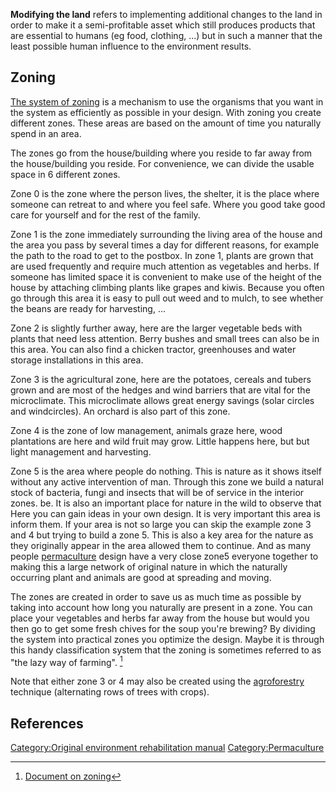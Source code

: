 '''Modifying the land''' refers to implementing additional changes to the land in order to make it a semi-profitable asset which still produces products that are essential to humans (eg food, clothing, ...) but in such a manner that the least possible human influence to the environment results.

==Zoning==
[http://www.permaculture.org/nm/images/uploads/Permaculture_Techniques.pdf The system of zoning] is a mechanism to use the organisms that you want in the system as efficiently as possible in your design. With zoning you create different zones. These areas are based on the amount of time you naturally spend in an area.
 
The zones go from the house/building where you reside to far away from the house/building you reside. For convenience, we can divide the usable space in 6 different zones.
 
Zone 0 is the zone where the person lives, the shelter, it is the place where someone can retreat to and where you feel safe. Where you good take good care for yourself and for the rest of the family.
  
Zone 1 is the zone immediately surrounding the living area of the house and the area you pass by several times a day for different reasons, for example the path to the road to get to the postbox.
In zone 1, plants are grown that are used frequently and require much attention as vegetables and herbs. If someone has limited space it is convenient to make use of the height of the house by attaching climbing plants like grapes and kiwis. Because you often go through this area it is easy to pull out weed and to mulch, to see whether the beans are ready for harvesting, ...
 
Zone 2 is slightly further away, here are the larger vegetable beds with plants that need less attention. Berry bushes and small trees can also be in this area. You can also find a chicken tractor, greenhouses and water storage installations in this area.
  
Zone 3 is the agricultural zone, here are the potatoes, cereals and tubers grown and
are most of the hedges and wind barriers that are vital for the microclimate. This microclimate allows great energy savings (solar circles and windcircles). An orchard is also part of this zone.

Zone 4 is the zone of low management, animals graze here, wood plantations are here and wild
fruit may grow. Little happens here, but but light management and harvesting.
 
Zone 5 is the area where people do nothing. This is nature as it shows itself without any active intervention of man. Through this zone we build a natural stock of bacteria, fungi and insects that will be of service in the interior zones. 
be. It is also an important place for nature in the wild to observe that
Here you can gain ideas in your own design. It is very important this area is
inform them. If your area is not so large you can skip the example zone 3 and 4
but trying to build a zone 5. This is also a key area for the
nature as they originally appear in the area allowed them to continue. And as many people 
[[permaculture]] design have a very close zone5 everyone together to making this a
large network of original nature in which the naturally occurring plant
and animals are good at spreading and moving.
 
The zones are created in order to save us as much time as possible by taking into account how
long you naturally are present in a zone. You can place your vegetables and herbs far away from 
the house but would you then go to get some fresh chives for the soup you're brewing? By
dividing the system into practical zones you optimize the design. Maybe
it is through this handy classification system that the zoning is sometimes referred to as "the lazy way of farming". <ref>[http://www.permacultuurnederland.org/permacultuurtk/permacultuur5.0.pdf Document on zoning]</ref>

Note that either zone 3 or 4 may also be created using the [[agroforestry]] technique (alternating rows of trees with crops).

==References==
{{reflist}}

[[Category:Original environment rehabilitation manual]]
[[Category:Permaculture]]